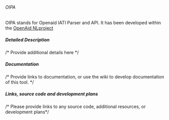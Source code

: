 ====== OIPA ======
OIPA stands for Openaid IATI Parser and API. It has been developed within the [[tools:open_aid:start | OpenAid NL]]project


===== Detailed Description =====
/* Provide additional details here */

===== Documentation =====
/* Provide links to documentation, or use the wiki to develop documentation of this tool. */


===== Links, source code and development plans =====
/* Please provide links to any source code, additional resources, or development plans*/
